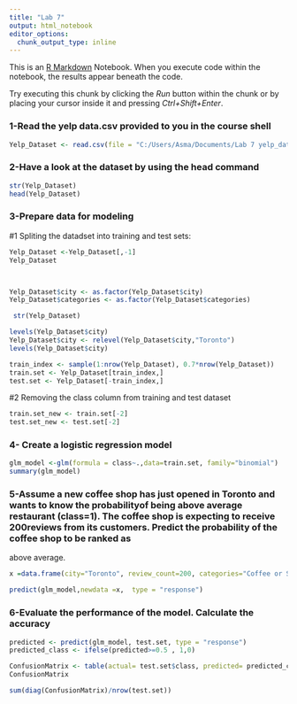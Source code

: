 ---
title: "Lab 7"
output: html_notebook
editor_options: 
  chunk_output_type: inline
---

This is an [R Markdown](http://rmarkdown.rstudio.com) Notebook. When you execute code within the notebook, the results appear beneath the code. 

Try executing this chunk by clicking the *Run* button within the chunk or by placing your cursor inside it and pressing *Ctrl+Shift+Enter*.

### 1-Read the yelp data.csv provided to you in the course shell

```{r}

Yelp_Dataset <- read.csv(file = "C:/Users/Asma/Documents/Lab 7 yelp_dataset.csv", sep = ",", header = TRUE)

```

### 2-Have a look at the dataset by using the head command

```{r}
str(Yelp_Dataset)
head(Yelp_Dataset)

```

### 3-Prepare data for modeling
#1 Spliting the datadset into training and test sets:
```{r}
Yelp_Dataset <-Yelp_Dataset[,-1]
Yelp_Dataset



Yelp_Dataset$city <- as.factor(Yelp_Dataset$city)
Yelp_Dataset$categories <- as.factor(Yelp_Dataset$categories)

 str(Yelp_Dataset)
```
```{r}
levels(Yelp_Dataset$city)
Yelp_Dataset$city <- relevel(Yelp_Dataset$city,"Toronto")
levels(Yelp_Dataset$city)
```

```{r}

train_index <- sample(1:nrow(Yelp_Dataset), 0.7*nrow(Yelp_Dataset))
train.set <- Yelp_Dataset[train_index,]
test.set <- Yelp_Dataset[-train_index,]

```
#2 Removing the class column from training and test dataset

```{r}
train.set_new <- train.set[-2]
test.set_new <- test.set[-2]

```


### 4- Create a logistic regression model


```{r}
glm_model <-glm(formula = class~.,data=train.set, family="binomial")
summary(glm_model)

```
### 5-Assume a new coffee shop has just opened in Toronto and wants to know the probabilityof being above average restaurant (class=1). The coffee shop is expecting to receive 200reviews from its customers. Predict the probability of the coffee shop to be ranked as
above average.

```{r}
x =data.frame(city="Toronto", review_count=200, categories="Coffee or Sandwiches")

predict(glm_model,newdata =x,  type = "response")


```
### 6-Evaluate the performance of the model. Calculate the accuracy

```{r}

predicted <- predict(glm_model, test.set, type = "response")
predicted_class <- ifelse(predicted>=0.5 , 1,0)

ConfusionMatrix <- table(actual= test.set$class, predicted= predicted_class)
ConfusionMatrix
```
```{r}
sum(diag(ConfusionMatrix)/nrow(test.set))
```






